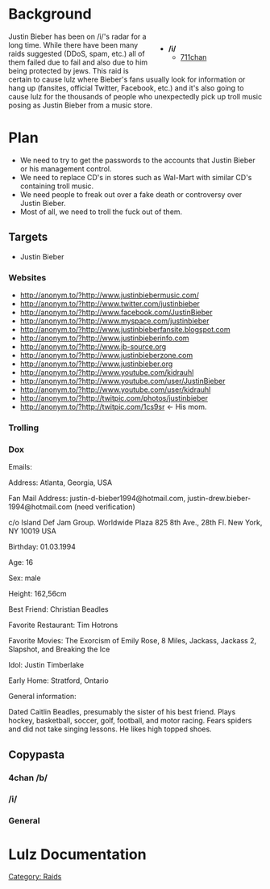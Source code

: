 {{Raid Infobox
 | image         = [[File:Justin Bieber11.jpg|190px|center]]
 | raid          = DIEBEIEBERDIE
 | date          = May 2010
 | target        = Justin Bieber
 | result        = n/a
 | notes         = [[Trolling]], [[PsyOps]]
 | otherraids    = n/a
}}

=Background=
<div style='width: 200px; float: right; margin: 10px;'>
* '''/i/'''
** [http://711chan.org/i/res/6136.html 711chan]
</div>
Justin Bieber has been on /i/'s radar for a long time. While there have been many raids suggested (DDoS, spam, etc.) all of them failed due to fail and also due to him being protected by jews. This raid is certain to cause lulz where Bieber's fans usually look for information or hang up (fansites, official Twitter, Facebook, etc.) and it's also going to cause lulz for the thousands of people who unexpectedly pick up troll music posing as Justin Bieber from a music store.

=Plan=
*We need to try to get the passwords to the accounts that Justin Bieber or his management control.
*We need to replace CD's in stores such as Wal-Mart with similar CD's containing troll music.
*We need people to freak out over a fake death or controversy over Justin Bieber.
*Most of all, we need to troll the fuck out of them.

==Targets==

*Justin Bieber

===Websites===

*http://anonym.to/?http://www.justinbiebermusic.com/
*http://anonym.to/?http://www.twitter.com/justinbieber
*http://anonym.to/?http://www.facebook.com/JustinBieber
*http://anonym.to/?http://www.myspace.com/justinbieber
*http://anonym.to/?http://www.justinbieberfansite.blogspot.com
*http://anonym.to/?http://www.justinbieberinfo.com
*http://anonym.to/?http://www.jb-source.org
*http://anonym.to/?http://www.justinbieberzone.com
*http://anonym.to/?http://www.justinbieber.org
*http://anonym.to/?http://www.youtube.com/kidrauhl
*http://anonym.to/?http://www.youtube.com/user/JustinBieber
*http://anonym.to/?http://www.youtube.com/user/kidrauhl
*http://anonym.to/?http://twitpic.com/photos/justinbieber
*http://anonym.to/?http://twitpic.com/1cs9sr <- His mom.

===Trolling===

===Dox===
Emails: 

Address: Atlanta, Georgia, USA

Fan Mail Address: justin-d-bieber1994@hotmail.com, justin-drew.bieber-1994@hotmail.com (need verification)

c/o Island Def Jam Group.
Worldwide Plaza
825 8th Ave.,
28th Fl.
New York, NY 10019
USA

Birthday: 01.03.1994

Age: 16

Sex: male

Height: 162,56cm

Best Friend: Christian Beadles

Favorite Restaurant: Tim Hotrons

Favorite Movies: The Exorcism of Emily Rose, 8 Miles, Jackass, Jackass 2, Slapshot, and Breaking the Ice

Idol: Justin Timberlake

Early Home: Stratford, Ontario

General information:

Dated Caitlin Beadles, presumably the sister of his best friend.
Plays hockey, basketball, soccer, golf, football, and motor racing.
Fears spiders and did not take singing lessons.
He likes high topped shoes.

==Copypasta==

===4chan /b/===

===/i/===

===General===

=Lulz Documentation=

[[Category: Raids]]